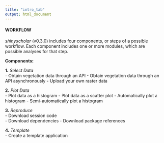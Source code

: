 ```yaml
---
title: "intro_tab"
output: html_document
---
```


#### WORKFLOW

*shinyscholar* (v0.3.0) includes four components, or steps of a possible workflow. Each component includes one or more modules, which are possible analyses for that step.  

**Components:**  

**1.** *Select Data*  
- Obtain vegetation data through an API
- Obtain vegetation data through an API asynchronously
- Upload your own raster data

**2.** *Plot Data*  
- Plot data as a histogram
- Plot data as a scatter plot
- Automatically plot a histogram
- Semi-automatically plot a histogram

**3.** *Reproduce*  
- Download session code  
- Download dependencies
- Download package references 

**4.** *Template*  
- Create a template application
